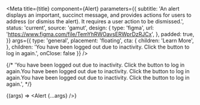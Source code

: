 

<Meta
  title={title}
  component={Alert}
  parameters={{
    subtitle:
      'An alert displays an important, succinct message, and provides actions for users to address (or dismiss the alert). It requires a user action to be dismissed.',
    status: 'current',
    source: 'gamut',
    design: {
      type: 'figma',
      url: 'https://www.figma.com/file/TemYhRWOavsERWprDzRJCx',
    },
    padded: true,
  }}
  args={{
    type: 'general',
    placement: 'floating',
    cta: {
      children: 'Learn More',
    },
    children:
      'You have been logged out due to inactivity. Click the button to log in again.',
    onClose: false
  }}
/>

{/* 'You have been logged out due to inactivity. Click the button to log in again.You have been logged out due to inactivity. Click the button to log in again.You have been logged out due to inactivity. Click the button to log in again.', */}

<Story name="Usage guidelines">{(args) => <Alert {...args} />}</Story>

